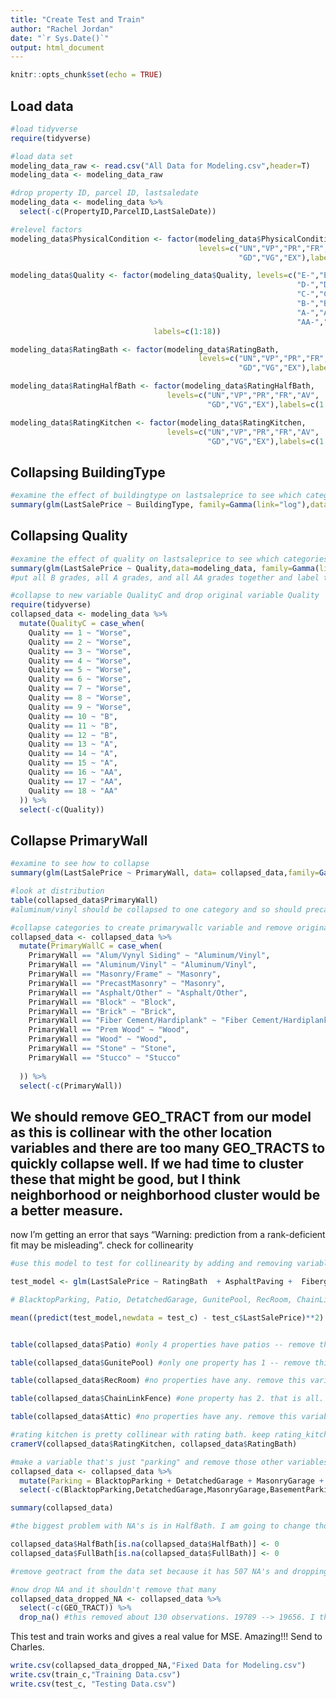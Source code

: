 ```yaml
---
title: "Create Test and Train"
author: "Rachel Jordan"
date: "`r Sys.Date()`"
output: html_document
---
```


```r
knitr::opts_chunk$set(echo = TRUE)
```

## Load data

```r
#load tidyverse
require(tidyverse)

#load data set
modeling_data_raw <- read.csv("All Data for Modeling.csv",header=T)
modeling_data <- modeling_data_raw

#drop property ID, parcel ID, lastsaledate
modeling_data <- modeling_data %>% 
  select(-c(PropertyID,ParcelID,LastSaleDate))

#relevel factors
modeling_data$PhysicalCondition <- factor(modeling_data$PhysicalCondition,
                                          levels=c("UN","VP","PR","FR","AV",
                                                   "GD","VG","EX"),labels=c(1:8))

modeling_data$Quality <- factor(modeling_data$Quality, levels=c("E-","E","E+",
                                                                "D-","D","D+",
                                                                "C-","C","C+",
                                                                "B-","B","B+",
                                                                "A-","A","A+",
                                                                "AA-","AA","AA+"),
                                labels=c(1:18))

modeling_data$RatingBath <- factor(modeling_data$RatingBath,
                                          levels=c("UN","VP","PR","FR","AV",
                                                   "GD","VG","EX"),labels=c(1:8))

modeling_data$RatingHalfBath <- factor(modeling_data$RatingHalfBath,
                                   levels=c("UN","VP","PR","FR","AV",
                                            "GD","VG","EX"),labels=c(1:8))

modeling_data$RatingKitchen <- factor(modeling_data$RatingKitchen,
                                   levels=c("UN","VP","PR","FR","AV",
                                            "GD","VG","EX"),labels=c(1:8))
```

## Collapsing BuildingType

```r
#examine the effect of buildingtype on lastsaleprice to see which categories should be grouped together
summary(glm(LastSalePrice ~ BuildingType, family=Gamma(link="log"),data = modeling_data)) # i actually think we should remove this from the model based on this result. none are significant predictors here except mansion which is going to be highly correlated with the square footage of the house, a variable we already have that shows a lot of significance by itself
```

## Collapsing Quality

```r
#examine the effect of quality on lastsaleprice to see which categories should be grouped together
summary(glm(LastSalePrice ~ Quality,data=modeling_data, family=Gamma(link="log")))
#put all B grades, all A grades, and all AA grades together and label the other ones "worse quality" 

#collapse to new variable QualityC and drop original variable Quality
require(tidyverse)
collapsed_data <- modeling_data %>% 
  mutate(QualityC = case_when(
    Quality == 1 ~ "Worse",
    Quality == 2 ~ "Worse",
    Quality == 3 ~ "Worse",
    Quality == 4 ~ "Worse",
    Quality == 5 ~ "Worse",
    Quality == 6 ~ "Worse",
    Quality == 7 ~ "Worse",
    Quality == 8 ~ "Worse",
    Quality == 9 ~ "Worse",
    Quality == 10 ~ "B",
    Quality == 11 ~ "B",
    Quality == 12 ~ "B",
    Quality == 13 ~ "A",
    Quality == 14 ~ "A",
    Quality == 15 ~ "A",
    Quality == 16 ~ "AA",
    Quality == 17 ~ "AA",
    Quality == 18 ~ "AA"
  )) %>% 
  select(-c(Quality))
```

## Collapse PrimaryWall

```r
#examine to see how to collapse
summary(glm(LastSalePrice ~ PrimaryWall, data= collapsed_data,family=Gamma(link="log")))

#look at distribution
table(collapsed_data$PrimaryWall)
#aluminum/vinyl should be collapsed to one category and so should precast masonry and masonry/frame and prem wood and wood based on quantities 

#collapse categories to create primarywallc variable and remove original primarywall variable
collapsed_data <- collapsed_data %>% 
  mutate(PrimaryWallC = case_when(
    PrimaryWall == "Alum/Vynyl Siding" ~ "Aluminum/Vinyl",
    PrimaryWall == "Aluminum/Vinyl" ~ "Aluminum/Vinyl",
    PrimaryWall == "Masonry/Frame" ~ "Masonry",
    PrimaryWall == "PrecastMasonry" ~ "Masonry",
    PrimaryWall == "Asphalt/Other" ~ "Asphalt/Other",
    PrimaryWall == "Block" ~ "Block",
    PrimaryWall == "Brick" ~ "Brick",
    PrimaryWall == "Fiber Cement/Hardiplank" ~ "Fiber Cement/Hardiplank",
    PrimaryWall == "Prem Wood" ~ "Wood",
    PrimaryWall == "Wood" ~ "Wood",
    PrimaryWall == "Stone" ~ "Stone",
    PrimaryWall == "Stucco" ~ "Stucco"
   
  )) %>% 
  select(-c(PrimaryWall))
```

## We should remove GEO_TRACT from our model as this is collinear with the other location variables and there are too many GEO_TRACTS to quickly collapse well. If we had time to cluster these that might be good, but I think neighborhood or neighborhood cluster would be a better measure.

now I'm getting an error that says "Warning: prediction from a rank-deficient fit may be misleading". check for collinearity

```r

#use this model to test for collinearity by adding and removing variables one by one

test_model <- glm(LastSalePrice ~ RatingBath  + AsphaltPaving +  FiberglassPool +GreenHouse +ReinforcedConcreteSF + MetalShed + Canopy  + MiscSfyi  + FrameShed + Parking + PhysicalCondition + YearBuilt + QualityC + FullBath + HalfBath +   Kitchen +  PrimaryWallC +  TotalFinishedArea + LandSF +  AirConditioned  + XCoordinate + YCoordinate + factor(NeighborhoodCluster) + MasonAdjustment+ Valuation2021 + Valuation2020 + Valuation2019 + PlasticLinedPool  + PrefabPool + DivingBoard  + PoolLadder + PoolLighting , family=Gamma(link="log"),data=train_c)

# BlacktopParking, Patio, DetatchedGarage, GunitePool, RecRoom, ChainLinkFence, MasonryGarage, BasementParking, Attic, factor(Neighborhood), RatingKitchen +  RatingHalfBath, GEO_TRACT a problem in terms of collinearity when adding back into the model

mean((predict(test_model,newdata = test_c) - test_c$LastSalePrice)**2) #now this is giving NA.


table(collapsed_data$Patio) #only 4 properties have patios -- remove this variable

table(collapsed_data$GunitePool) #only one property has 1 -- remove this variable

table(collapsed_data$RecRoom) #no properties have any. remove this variable

table(collapsed_data$ChainLinkFence) #one property has 2. that is all. remove this variable

table(collapsed_data$Attic) #no properties have any. remove this variable

#rating kitchen is pretty collinear with rating bath. keep rating_kitchen out 
cramerV(collapsed_data$RatingKitchen, collapsed_data$RatingBath)

#make a variable that's just "parking" and remove those other variables with few or no observations 
collapsed_data <- collapsed_data %>% 
  mutate(Parking = BlacktopParking + DetatchedGarage + MasonryGarage + BasementParking + Carport + FrameGarage+BrickGarage  +ConcreteParking + SurfaceParking) %>% 
  select(-c(BlacktopParking,DetatchedGarage,MasonryGarage,BasementParking,Carport,FrameGarage,BrickGarage, ConcreteParking, SurfaceParking,Patio, GunitePool,RecRoom,ChainLinkFence,Attic,RatingKitchen,RatingHalfBath))

summary(collapsed_data)

#the biggest problem with NA's is in HalfBath. I am going to change those NA's to 0, and then drop the rest of the NA's in this data set because there are NOT that many. most have 13 NA's so they might even be missing from the same ParcelID

collapsed_data$HalfBath[is.na(collapsed_data$HalfBath)] <- 0
collapsed_data$FullBath[is.na(collapsed_data$FullBath)] <- 0

#remove geotract from the data set because it has 507 NA's and dropping them would remove too many houses from the data set

#now drop NA and it shouldn't remove that many
collapsed_data_dropped_NA <- collapsed_data %>% 
  select(-c(GEO_TRACT)) %>% 
  drop_na() #this removed about 130 observations. 19789 --> 19656. I think this is acceptable. We still have a ton of observations. now try the MSE calc again

```

This test and train works and gives a real value for MSE. Amazing!!! Send to Charles.

```r
write.csv(collapsed_data_dropped_NA,"Fixed Data for Modeling.csv")
write.csv(train_c,"Training Data.csv")
write.csv(test_c, "Testing Data.csv")
```
